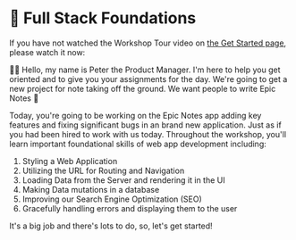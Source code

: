 # 🔭 Full Stack Foundations

<EpicVideo url="https://www.epicweb.dev/workshops/full-stack-foundations/introduction/intro-to-full-stack-foundations-workshop" />

If you have not watched the Workshop Tour video on
[the Get Started page](https://www.epicweb.dev/get-started), please watch it now:

<EpicVideo url="https://www.epicweb.dev/tips/get-started-with-the-epic-workshop-app" />

👨‍💼 Hello, my name is Peter the Product Manager. I'm here to help you get
oriented and to give you your assignments for the day. We're going to get a new
project for note taking off the ground. We want people to write Epic Notes 💪

Today, you're going to be working on the Epic Notes app adding key features
and fixing significant bugs in an brand new application. Just as if you had been
hired to work with us today. Throughout the workshop, you'll learn important
foundational skills of web app development including:

1. Styling a Web Application
2. Utilizing the URL for Routing and Navigation
3. Loading Data from the Server and rendering it in the UI
4. Making Data mutations in a database
5. Improving our Search Engine Optimization (SEO)
6. Gracefully handling errors and displaying them to the user

It's a big job and there's lots to do, so, let's get started!
